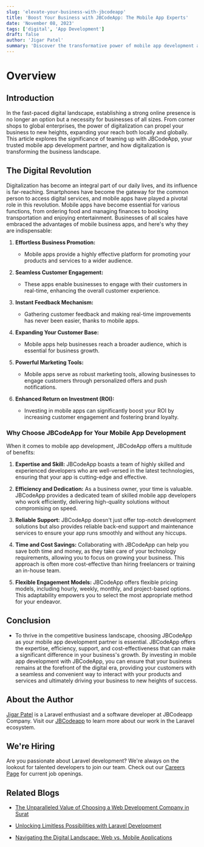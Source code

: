 ```yaml
---
slug: 'elevate-your-business-with-jbcodeapp'
title: 'Boost Your Business with JBCodeApp: The Mobile App Experts'
date: 'November 08, 2023'
tags: ['digital', 'App Development']
draft: false
author: 'Jigar Patel'
summary: 'Discover the transformative power of mobile app development and why JBCodeApp is the trusted partner to help your business thrive in the digital landscape.'
---
```


# Overview

<TOCInline
  toc={props.toc}
  exclude="Overview"
  toHeading={2}
  defaultimage="elevate-your-business-with-jbcodeapp"
/>

## Introduction

In the fast-paced digital landscape, establishing a strong online presence is no longer an option but a necessity for businesses of all sizes. From corner shops to global enterprises, the power of digitalization can propel your business to new heights, expanding your reach both locally and globally. This article explores the significance of teaming up with JBCodeApp, your trusted mobile app development partner, and how digitalization is transforming the business landscape.

## The Digital Revolution

Digitalization has become an integral part of our daily lives, and its influence is far-reaching. Smartphones have become the gateway for the common person to access digital services, and mobile apps have played a pivotal role in this revolution. Mobile apps have become essential for various functions, from ordering food and managing finances to booking transportation and enjoying entertainment. Businesses of all scales have embraced the advantages of mobile business apps, and here's why they are indispensable:

1. **Effortless Business Promotion:**

   - Mobile apps provide a highly effective platform for promoting your products and services to a wider audience.

2. **Seamless Customer Engagement:**

   - These apps enable businesses to engage with their customers in real-time, enhancing the overall customer experience.

3. **Instant Feedback Mechanism:**

   - Gathering customer feedback and making real-time improvements has never been easier, thanks to mobile apps.

4. **Expanding Your Customer Base:**

   - Mobile apps help businesses reach a broader audience, which is essential for business growth.

5. **Powerful Marketing Tools:**

   - Mobile apps serve as robust marketing tools, allowing businesses to engage customers through personalized offers and push notifications.

6. **Enhanced Return on Investment (ROI):**
   - Investing in mobile apps can significantly boost your ROI by increasing customer engagement and fostering brand loyalty.

### Why Choose JBCodeApp for Your Mobile App Development

When it comes to mobile app development, JBCodeApp offers a multitude of benefits:

1. **Expertise and Skill:** JBCodeApp boasts a team of highly skilled and experienced developers who are well-versed in the latest technologies, ensuring that your app is cutting-edge and effective.

2. **Efficiency and Dedication:** As a business owner, your time is valuable. JBCodeApp provides a dedicated team of skilled mobile app developers who work efficiently, delivering high-quality solutions without compromising on speed.

3. **Reliable Support:** JBCodeApp doesn't just offer top-notch development solutions but also provides reliable back-end support and maintenance services to ensure your app runs smoothly and without any hiccups.

4. **Time and Cost Savings:** Collaborating with JBCodeApp can help you save both time and money, as they take care of your technology requirements, allowing you to focus on growing your business. This approach is often more cost-effective than hiring freelancers or training an in-house team.

5. **Flexible Engagement Models:** JBCodeApp offers flexible pricing models, including hourly, weekly, monthly, and project-based options. This adaptability empowers you to select the most appropriate method for your endeavor.

## Conclusion

- To thrive in the competitive business landscape, choosing JBCodeApp as your mobile app development partner is essential. JBCodeApp offers the expertise, efficiency, support, and cost-effectiveness that can make a significant difference in your business's growth. By investing in mobile app development with JBCodeApp, you can ensure that your business remains at the forefront of the digital era, providing your customers with a seamless and convenient way to interact with your products and services and ultimately driving your business to new heights of success.

## About the Author

[Jigar Patel](https://expertlaravel.com) is a Laravel enthusiast and a software developer at JBCodeapp Company. Visit our [JBCodeapp](https://jbcodeapp.com) to learn more about our work in the Laravel ecosystem.

## We're Hiring

Are you passionate about Laravel development? We're always on the lookout for talented developers to join our team. Check out our [Careers Page](https://jbcodeapp.com/career) for current job openings.

## Related Blogs

- [The Unparalleled Value of Choosing a Web Development Company in Surat](surat-web-development-services-exceptional-value.mdx)

- [Unlocking Limitless Possibilities with Laravel Development](limitless-possibilities-laravel.mdx)

- [Navigating the Digital Landscape: Web vs. Mobile Applications](web-vs-mobile-applications-digital-landscape.mdx)
